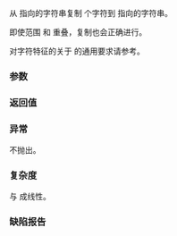 {{cpp/string/char_traits/title|move}}
{{cpp/string/char_traits/navbar}}
{{ddcl|notes={{mark constexpr since c++20}}|
static char_type*
    move( char_type* dest, const char_type* src, std::size_t count );
}}

从 {{c|src}} 指向的字符串复制 {{c|count}} 个字符到 {{c|dest}} 指向的字符串。

即使范围 {{range|src|src + count}} 和 {{range|dest|dest + count}} 重叠，复制也会正确进行。

对字符特征的关于 {{tt|X::move}} 的通用要求请参考{{named req|CharTraits}}。

===参数===
{{par begin}}
{{par|dest|指向要复制的字符串的指针}}
{{par|src|指向复制来源的字符串的指针}}
{{par|count|要复制的字符数}}
{{par end}}

===返回值===
{{c|dest}}

===异常===
不抛出。

===复杂度===
与 {{c|count}} 成线性。

===缺陷报告===
{{dr list begin}}
{{dr list item|wg=lwg|dr=7|std=C++98|before=当 {{c|src}} 在 {{range|dest|dest + count}} 范围中时复制保证会正确进行，&lt;br&gt;但反之不能（即 {{c|dest}} 在 {{range|src|src + count}} 范围中）|after=也保证会正确进行}}
{{dr list end}}

{{langlinks|de|en|es|fr|it|ja|pt|ru}}